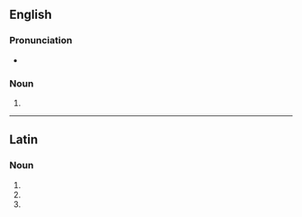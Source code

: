 ==English==

===Pronunciation===
* {{a|US}} {{IPA|/æb.ˈdɑm.ə.nə/|lang=en}}

===Noun===
{{head|en|noun form}}

# {{plural of|abdomen|lang=en}}

----

==Latin==

===Noun===
{{la-noun-form|abdōmina|g=n}}

# {{inflection of|abdōmen||nom|p|lang=la}}
# {{inflection of|abdōmen||acc|p|lang=la}}
# {{inflection of|abdōmen||voc|p|lang=la}}